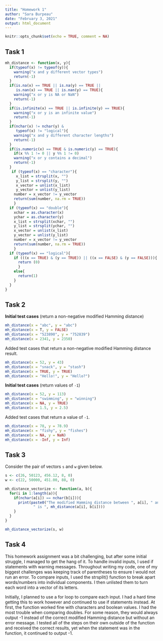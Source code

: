 ```yaml
---
title: "Homework 1"
author: "Sara Burpeau"
date: "February 3, 2021"
output: html_document
---
```


```r
knitr::opts_chunk$set(echo = TRUE, comment = NA)
```

## Task 1

```r
mh_distance <- function(x, y){
  if(typeof(x) != typeof(y)){
    warning("x and y different vector types")
    return(-1)
  }
  if(is.na(x) == TRUE || is.na(y) == TRUE || 
     is.nan(x) == TRUE || is.nan(y) == TRUE){
    warning("x or y is NA or NaN")
    return(-1)
  }
  if(is.infinite(x) == TRUE || is.infinite(y) == TRUE){
    warning("x or y is an infinite value")
    return(-1)
  }
  if(nchar(x) != nchar(y) & 
     typeof(x) != "logical"){
    warning("x and y different character lengths")
    return(-1)
  }
  if(is.numeric(x) == TRUE & is.numeric(y) == TRUE){
    if(x %% 1 != 0 || y %% 1 != 0)
    warning("x or y contains a decimal")
    return(-1)
  }
   if (typeof(x) == "character"){
     x_list = strsplit(x, "")
     y_list = strsplit(y, "")
     x_vector = unlist(x_list)
     y_vector = unlist(y_list)
    number = x_vector != y_vector
    return(sum(number, na.rm = TRUE))
    }
  if (typeof(x) == "double"){
    xchar = as.character(x)
    ychar = as.character(y)
    x_list = strsplit(xchar, "")
    y_list = strsplit(ychar, "")
    x_vector = unlist(x_list)
    y_vector = unlist(y_list)
    number = x_vector != y_vector
    return(sum(number, na.rm = TRUE))
    }
  if (typeof(x) == "logical"){
    if (((x == TRUE) & (y == TRUE)) || ((x == FALSE) & (y == FALSE))){
      return (0)
      }
    else{
      return(1)
    }
  }
}
```

## Task 2

**Initial test cases** (return a non-negative modified Hamming distance)

```r
mh_distance(x = "abc", y = "abc")
mh_distance(x = T, y = FALSE)
mh_distance(x = "523890", y = "752839")
mh_distance(x = 2341, y = 2350)
```

Added test cases that return a non-negative modified Hamming distance result.

```r
mh_distance(x = 52, y = 43)
mh_distance(x = "snack", y = "stash")
mh_distance(x = TRUE, y = TRUE)
mh_distance(x = "Hello!", y = "Hello?")
```

**Initial test cases** (return values of `-1`)

```r
mh_distance(x = 52, y = 113)
mh_distance(x = "swimming", y = "winning")
mh_distance(x = NA, y = TRUE)
mh_distance(x = 1.5, y = 2.5)
```

Added test cases that return a value of `-1`.

```r
mh_distance(x = 78, y = 78.9)
mh_distance(x = "fishy", y = "fishes")
mh_distance(x = NA, y = NaN)
mh_distance(x = -Inf, y = Inf)
```


## Task 3

Consider the pair of vectors `s` and `w` given below.

```r
s <- c(26, 50123, 456.12, 8, 0)
w <- c(22, 50000, 451.00, 88, 0)
```

```r
mh_distance_vectorize <- function(a, b){
  for(i in 1:length(a)){
    if(nchar(a[i]) == nchar(b[i])){
      print(paste0("The modified Hamming distance between ", a[i], " and ", b[i],
             " is ", mh_distance(a[i], b[i])))
    }
  }
}
```

```r
mh_distance_vectorize(s, w)
```

## Task 4

This homework assignment was a bit challenging, but after some initial struggle,
I managed to get the hang of it. To handle invalid inputs, I used if statements
with warning messages. Throughout writing my code, one of my biggest challenges
was keeping track of parentheses to ensure I would not run an error. To compare
inputs, I used the strsplit() function to break apart words/numbers into
individual components. I then unlisted them to turn each word into a vector of
its letters.

Initially, I planned to use a for loop to compare each input. I had a hard
time getting this to work however and continued to use if statements instead.
At first, the function worked fine with characters and boolean values. I had
the most trouble when comparing doubles. For some reason, they would always
output -1 instead of the correct modified Hamming distance but without an error
message. I tested all of the steps on their own outside of the function and
received the correct results, yet when the statement was in the function, it
continued to output -1.

